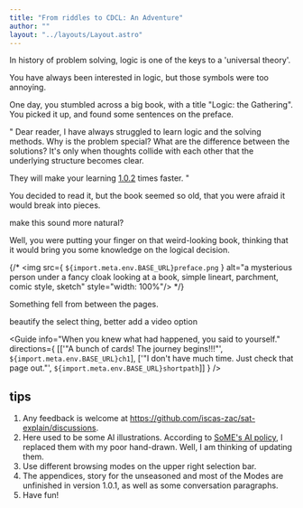 ```yaml
---
title: "From riddles to CDCL: An Adventure"
author: ""
layout: "../layouts/Layout.astro"
---
```



In history of problem solving, logic is one of the keys to a 'universal theory'.

You have always been interested in logic, but those symbols were too annoying.

One day, you stumbled across a big book, with a title "Logic: the Gathering".
You picked it up, and found some sentences on the preface. 

"
Dear reader, I have always struggled to learn logic and the solving methods.
Why is the problem special? What are the difference between the solutions?
It's only when thoughts collide with each other that the underlying
structure becomes clear.

They will make your learning <Highlighter target="version" title="Version"
description="I mean, this is a incomplete webpage, and I decided to add more after deadline.
This version is updated on 21th, minor fixes ported according to previous feedback.
">
<span id="version" style="text-decoration: underline;">1.0.2</span>
</Highlighter> times faster.
"

You decided to read it, but the book seemed so old, that you were afraid
it would break into pieces.

<TodoModal>
make this sound more natural?
</TodoModal>

Well, you were putting your finger on that weird-looking book,
thinking that it would bring you some knowledge on the logical decision.

{/* <img src={ `${import.meta.env.BASE_URL}preface.png` }
alt="a mysterious person under a fancy cloak looking at a book, 
simple lineart, parchment, comic style, sketch"
style="width: 100%"/> */}

Something fell from between the pages.

<TodoModal>
beautify the select thing, better add a video option
</TodoModal>


<Guide
info="When you knew what had happened, you said to yourself."
directions={ [['"A bunch of cards! The journey begins!!!"', `${import.meta.env.BASE_URL}ch1`],
['"I don\'t have much time. Just check that page out."', `${import.meta.env.BASE_URL}shortpath`]] }
/>


## tips
1. Any feedback is welcome at https://github.com/iscas-zac/sat-explain/discussions.
2. Here used to be some AI illustrations. According to 
[SoME's AI policy](https://some.3b1b.co/content-policy#ai), I replaced them with
my poor hand-drawn. Well, I am thinking of updating them.
3. Use <Highlighter target="mode" description="oops, you found me?
Well, The MODEs are intended to introduce in a different flavor, for example
the VOICE mode should involve some listening instead of reading.
Unfortunately they are mostly not working for now.">
<span class="bare">different browsing modes</span> </Highlighter>
on the upper right selection bar.
4. The appendices, story for the unseasoned and most of the Modes are
unfinished in version 1.0.1, as well as some conversation paragraphs.
5. Have fun!
